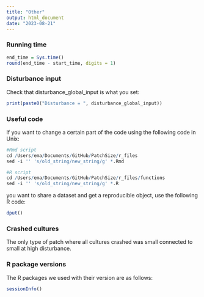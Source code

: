 ```yaml
---
title: "Other"
output: html_document
date: "2023-08-21"
---
```


### Running time

```r
end_time = Sys.time()
round(end_time - start_time, digits = 1)
```

### Disturbance input

Check that disturbance_global_input is what you set:

```r
print(paste0("Disturbance = ", disturbance_global_input))
```

### Useful code

If you want to change a certain part of the code using the following code in Unix:

```r
#Rmd script
cd /Users/ema/Documents/GitHub/PatchSize/r_files
sed -i '' 's/old_string/new_string/g' *.Rmd

#R script
cd /Users/ema/Documents/GitHub/PatchSize/r_files/functions
sed -i '' 's/old_string/new_string/g' *.R
```

you want to share a dataset and get a reproducible object, use the following R code:

```r
dput()
```

### Crashed cultures

The only type of patch where all cultures crashed was small connected to small at high disturbance.

### R package versions

The R packages we used with their version are as follows:

```r
sessionInfo()
```